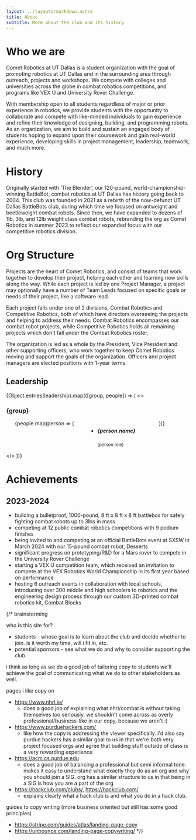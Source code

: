 ```yaml
---
layout: ../layouts/markdown.astro
title: About
subtitle: More about the club and its history
---
```


# Who we are

Comet Robotics at UT Dallas is a student organization with the goal of promoting robotics at UT Dallas and in the surrounding area through outreach, projects and workshops. We compete with colleges and universities across the globe in combat robotics competitions, and programs like VEX U and University Rover Challenge.

With membership open to all students regardless of major or prior experience in robotics, we provide students with the opportunity to collaborate and compete with like-minded individuals to gain experience and refine their knowledge of designing, building, and programming robots. As an organization, we aim to build and sustain an engaged body of students hoping to expand upon their coursework and gain real-world experience, developing skills in project management, leadership, teamwork, and much more.

# History

Originally started with ‘The Blender’, our 120-pound, world-championship-winning BattleBot, combat robotics at UT Dallas has history going back to 2004. This club was founded in 2021 as a rebirth of the now-defunct UT Dallas BattleBots club, during which time we focused on antweight and beetleweight combat robots. Since then, we have expanded to dozens of 1lb, 3lb, and 12lb weight class combat robots, rebranding the org as Comet Robotics in summer 2023 to reflect our expanded focus with our competitive robotics division.

# Org Structure

Projects are the heart of Comet Robotics, and consist of teams that work together to develop their project, helping each other and learning new skills along the way. While each project is led by one Project Manager, a project may optionally have a number of Team Leads focused on specific goals or needs of their project, like a software lead.

Each project falls under one of 2 divisions, Combat Robotics and Competitive Robotics, both of which have directors overseeing the projects and helping to address their needs. Combat Robotics encompasses our combat robot projects, while Competitive Robotics holds all remaining projects which don't fall under the Combat Robotics roster.

The organization is led as a whole by the President, Vice President and other supporting officers, who work together to keep Comet Robotics moving and support the goals of the organization. Officers and project managers are elected positions with 1-year terms.

## Leadership

{Object.entries(leadership).map(([group, people]) => (
  <>
    <h3>{group}</h3>
    <ul style="display: flex; gap: 1rem 4rem; flex-wrap: wrap; max-width: 60rem;">
      {people.map(person => (
        <li>
          <h5>{person.name}</h5>
          <small>{person.role}</small>
        </li>
      ))}
    </ul>
  </>
))}

# Achievements

## 2023-2024

- building a bulletproof, 1000-pound, 8 ft x 8 ft x 8 ft battlebox for safely fighting combat robots up to 3lbs in mass
- competing at 12 public combat robotics competitions with 9 podium finishes
- being invited to and competing at an official BattleBots event at SXSW in March 2024 with our 15-pound combat robot, Desserts
- significant progress on prototyping/R&D for a Mars rover to compete in the University Rover Challenge
- starting a VEX U competition team, which received an invitation to compete at the VEX Robotics World Championship in its first year based on performance
- hosting 6 outreach events in collaboration with local schools, introducing over 300 middle and high schoolers to robotics and the engineering design process through our custom 3D-printed combat robotics kit, Combat Blocks

{/*
brainstorming 

who is this site for?
- students - whose goal is to learn about the club and decide whether to join. is it worth my time, will i fit in, etc.
- potential sponsors - see what we do and why to consider supporting the club

i think as long as we do a good job of tailoring copy to students we'll achieve the goal of communicating what we do to other stakeholders as well.

pages i like copy on
- https://www.nhrl.io/ 
  - does a good job of explaining what nhrl/combat is without taking themselves too seriously. we shouldn't come across as overly professional/business-like in our copy, because we aren't :)
- https://www.purduehackers.com/
  - like how the copy is addressing the viewer specifically. i'd also say purdue hackers has a similar goal to us in that we're both very project focused orgs and agree that building stuff outside of class is a very rewarding experience
- https://acm.cs.purdue.edu
  - does a good job of balancing a professional but semi informal tone. makes it easy to understand what exactly they do as an org and why you should join a SIG. org has a similar structure to us in that being in a SIG is how you are a part of the org
- https://hackclub.com/clubs/, https://hackclub.com/
  - explains clearly what a hack club is and what you do in a hack club.

guides to copy writing (more business oriented but still has some good principles)
- https://stripe.com/guides/atlas/landing-page-copy
- https://unbounce.com/landing-page-copywriting/
*/}
